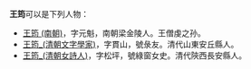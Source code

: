 '''王筠'''可以是下列人物：

* [[王筠_(南朝)|王筠 (南朝)]]，字元魁，南朝梁金陵人。王僧虔之孙。
* [[王筠_(清朝文字學家)|王筠_(清朝文字學家)]]，字貫山，號彔友。清代山東安丘縣人。
* [[王筠_(清朝女詩人)|王筠_(清朝女詩人)]]，字松坪，號綠窗女史。清代陝西長安縣人。

{{disambig|Y筠|Cat=二字王姓人名消歧义}}